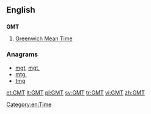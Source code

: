 ==English==

==={{initialism}}===
'''GMT'''

# [[Greenwich Mean Time]]

===Anagrams===
* [[mgt#English|mgt]], [[mgt.#English|mgt.]]
* [[mtg.#English|mtg.]]
* [[tmg#English|tmg]]


[[Category:en:Time]]

[[et:GMT]]
[[lt:GMT]]
[[pl:GMT]]
[[sv:GMT]]
[[tr:GMT]]
[[vi:GMT]]
[[zh:GMT]]